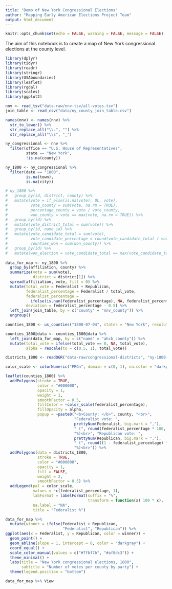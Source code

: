 ```yaml
---
title: "Demo of New York Congressional Elections"
author: "Mapping Early American Elections Project Team"
output: html_document
---
```



```r
knitr::opts_chunk$set(echo = FALSE, warning = FALSE, message = FALSE)
```


The aim of this notebook is to create a map of New York congressional elections at the county level.

```r
library(dplyr)
library(tidyr)
library(readr)
library(stringr)
library(USAboundaries)
library(leaflet)
library(rgdal)
library(scales)
library(ggplot2)

nnv <- read_tsv("data-raw/nnv-tsv/all-votes.tsv")
join_table <- read_csv("data/ny_county_join_table.csv")

names(nnv) <- names(nnv) %>%
  str_to_lower() %>%
  str_replace_all("\\.", "") %>%
  str_replace_all("\\s", "_")

ny_congressional <- nnv %>%
  filter(office == "U.S. House of Representatives",
         state == "New York",
         !is.na(county))

ny_1800 <- ny_congressional %>% 
  filter(date == "1800",
         is.na(town),
         is.na(city))

# ny_1800 %>% 
#   group_by(id, district, county) %>% 
#   mutate(vote = if_else(is.na(vote), 0L, vote),
#          vote_county = sum(vote, na.rm = TRUE),
#          percentage_county = vote / vote_county,
#          won_county = vote == max(vote, na.rm = TRUE)) %>% 
#   group_by(id) %>% 
#   mutate(vote_district_total = sum(vote)) %>% 
#   group_by(id, name_id) %>% 
#   mutate(vote_candidate_total = sum(vote),
#          vote_candidate_percentage = round(vote_candidate_total / vote_district_total, 3),
#          counties_won = sum(won_county)) %>% 
#   group_by(id) %>% 
#   mutate(won_election = vote_candidate_total == max(vote_candidate_total)) 
  
data_for_map <- ny_1800 %>% 
  group_by(affiliation, county) %>%
  summarize(vote = sum(vote),
            district = district[1]) %>% 
  spread(affiliation, vote, fill = 0) %>% 
  mutate(total_vote = Federalist + Republican,
         federalist_percentage = Federalist / total_vote,
         federalist_percentage =
           ifelse(is.nan(federalist_percentage), NA, federalist_percentage),
         deviation = federalist_percentage - 0.5) %>% 
  left_join(join_table, by = c("county" = "nnv_county")) %>% 
  ungroup()
```


```r
counties_1800 <- us_counties("1800-07-04", states = "New York", resolution = "high")

counties_1800@data <- counties_1800@data %>% 
  left_join(data_for_map, by = c("name" = "ahcb_county")) %>% 
  mutate(total_vote = ifelse(total_vote == 0, NA, total_vote),
         alpha = rescale(to = c(0.5, 1), total_vote)) 

districts_1800 <- readOGR("data-raw/congressional-districts", "ny-1800-districts")

color_scale <- colorNumeric("PRGn", domain = c(0, 1), na.color = "darkgrey")

leaflet(counties_1800) %>% 
  addPolygons(stroke = TRUE, 
              color = "#000000", 
              opacity = 1, 
              weight = 1,
              smoothFactor = 0.5,
              fillColor = ~color_scale(federalist_percentage),
              fillOpacity = alpha,
              popup = ~paste0("<b>County: </b>", county, "<br>",
                              "Federalist vote: ",
                              prettyNum(Federalist, big.mark = ","),
                              " (", round(federalist_percentage * 100, 1),
                              "%)<br>", "Republican vote: ",
                              prettyNum(Republican, big.mark = ","), 
                              " (", round((1 - federalist_percentage) * 100, 1),
                              "%)<br>")) %>% 
  addPolygons(data = districts_1800,
              stroke = TRUE,
              color = "#000000",
              opacity = 1, 
              fill = FALSE, 
              weight = 2,
              smoothFactor = 0.5) %>%
  addLegend(pal = color_scale,
            values = ~c(federalist_percentage, 1),
            labFormat = labelFormat(suffix = "%",
                                    transform = function(x) 100 * x),
            na.label = "NA",
            title = "Federalist %")
```


```r
data_for_map %>% 
  mutate(winner = ifelse(Federalist > Republican,
                         "Federalist", "Republican")) %>% 
ggplot(aes(x = Federalist, y = Republican, color = winner)) + 
  geom_point() +
  geom_abline(slope = 1, intercept = 0, color = "darkgray") +
  coord_equal() +
  scale_color_manual(values = c("#7fbf7b", "#af8dc3")) +
  theme_minimal() +
  labs(title = "New York congressional elections, 1800",
       subtitle = "Number of votes per county by party") +
  theme(legend.position = "bottom")
```


```r
data_for_map %>% View
```

